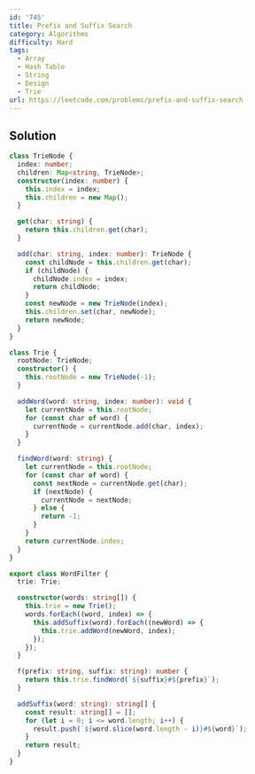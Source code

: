 ```yaml
---
id: '745'
title: Prefix and Suffix Search
category: Algorithms
difficulty: Hard
tags:
  - Array
  - Hash Table
  - String
  - Design
  - Trie
url: https://leetcode.com/problems/prefix-and-suffix-search
---
```


## Solution

```typescript showLineNumbers
class TrieNode {
  index: number;
  children: Map<string, TrieNode>;
  constructor(index: number) {
    this.index = index;
    this.children = new Map();
  }

  get(char: string) {
    return this.children.get(char);
  }

  add(char: string, index: number): TrieNode {
    const childNode = this.children.get(char);
    if (childNode) {
      childNode.index = index;
      return childNode;
    }
    const newNode = new TrieNode(index);
    this.children.set(char, newNode);
    return newNode;
  }
}

class Trie {
  rootNode: TrieNode;
  constructor() {
    this.rootNode = new TrieNode(-1);
  }

  addWord(word: string, index: number): void {
    let currentNode = this.rootNode;
    for (const char of word) {
      currentNode = currentNode.add(char, index);
    }
  }

  findWord(word: string) {
    let currentNode = this.rootNode;
    for (const char of word) {
      const nextNode = currentNode.get(char);
      if (nextNode) {
        currentNode = nextNode;
      } else {
        return -1;
      }
    }
    return currentNode.index;
  }
}

export class WordFilter {
  trie: Trie;

  constructor(words: string[]) {
    this.trie = new Trie();
    words.forEach((word, index) => {
      this.addSuffix(word).forEach((newWord) => {
        this.trie.addWord(newWord, index);
      });
    });
  }

  f(prefix: string, suffix: string): number {
    return this.trie.findWord(`${suffix}#${prefix}`);
  }

  addSuffix(word: string): string[] {
    const result: string[] = [];
    for (let i = 0; i <= word.length; i++) {
      result.push(`${word.slice(word.length - i)}#${word}`);
    }
    return result;
  }
}
```
